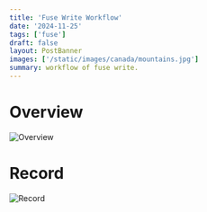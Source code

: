 ```yaml
---
title: 'Fuse Write Workflow'
date: '2024-11-25'
tags: ['fuse']
draft: false
layout: PostBanner
images: ['/static/images/canada/mountains.jpg']
summary: workflow of fuse write.
---
```


# Overview
![Overview](/static/images/fuse-write/image-2.png)

# Record
![Record](/static/images/fuse-write/image-1.png)
